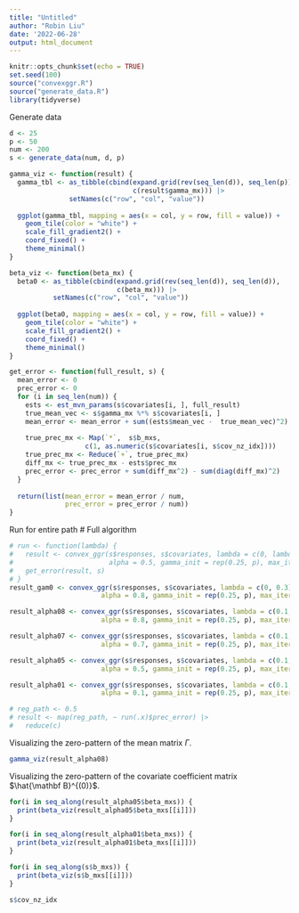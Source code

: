 ```yaml
---
title: "Untitled"
author: "Robin Liu"
date: '2022-06-28'
output: html_document
---
```


```r
knitr::opts_chunk$set(echo = TRUE)
set.seed(100)
source("convexggr.R")
source("generate_data.R")
library(tidyverse)
```

Generate data
```r
d <- 25
p <- 50 
num <- 200
s <- generate_data(num, d, p)
```

```r
gamma_viz <- function(result) {
  gamma_tbl <- as_tibble(cbind(expand.grid(rev(seq_len(d)), seq_len(p)),
                               c(result$gamma_mx))) |>
               setNames(c("row", "col", "value"))
  
  ggplot(gamma_tbl, mapping = aes(x = col, y = row, fill = value)) +
    geom_tile(color = "white") +
    scale_fill_gradient2() +
    coord_fixed() +
    theme_minimal()
}

beta_viz <- function(beta_mx) {
  beta0 <- as_tibble(cbind(expand.grid(rev(seq_len(d)), seq_len(d)),
                           c(beta_mx))) |>
           setNames(c("row", "col", "value"))
 
  ggplot(beta0, mapping = aes(x = col, y = row, fill = value)) +
    geom_tile(color = "white") +
    scale_fill_gradient2() +
    coord_fixed() +
    theme_minimal()
}
```

```r
get_error <- function(full_result, s) {
  mean_error <- 0
  prec_error <- 0
  for (i in seq_len(num)) {
    ests <- est_mvn_params(s$covariates[i, ], full_result)
    true_mean_vec <- s$gamma_mx %*% s$covariates[i, ]
    mean_error <- mean_error + sum((ests$mean_vec -  true_mean_vec)^2)
    
    true_prec_mx <- Map(`*`,  s$b_mxs,
                   c(1, as.numeric(s$covariates[i, s$cov_nz_idx])))
    true_prec_mx <- Reduce(`+`, true_prec_mx)
    diff_mx <- true_prec_mx - ests$prec_mx
    prec_error <- prec_error + sum(diff_mx^2) - sum(diag(diff_mx)^2)
  }
 
  return(list(mean_error = mean_error / num,
              prec_error = prec_error / num))
}
```

Run for entire path 
# Full algorithm
```r
# run <- function(lambda) {
#   result <- convex_ggr(s$responses, s$covariates, lambda = c(0, lambda),
#                        alpha = 0.5, gamma_init = rep(0.25, p), max_iter = 150)
#   get_error(result, s)
# }
result_gam0 <- convex_ggr(s$responses, s$covariates, lambda = c(0, 0.3),
                       alpha = 0.8, gamma_init = rep(0.25, p), max_iter = 150)

result_alpha08 <- convex_ggr(s$responses, s$covariates, lambda = c(0.1, 0.3),
                       alpha = 0.8, gamma_init = rep(0.25, p), max_iter = 150)

result_alpha07 <- convex_ggr(s$responses, s$covariates, lambda = c(0.1, 0.3),
                       alpha = 0.7, gamma_init = rep(0.25, p), max_iter = 150)

result_alpha05 <- convex_ggr(s$responses, s$covariates, lambda = c(0.1, 0.3),
                       alpha = 0.5, gamma_init = rep(0.25, p), max_iter = 150)

result_alpha01 <- convex_ggr(s$responses, s$covariates, lambda = c(0.1, 0.3),
                       alpha = 0.1, gamma_init = rep(0.25, p), max_iter = 150)

# reg_path <- 0.5
# result <- map(reg_path, ~ run(.x)$prec_error) |>
#   reduce(c)
```

Visualizing the zero-pattern of the mean matrix $\Gamma$.
```r
gamma_viz(result_alpha08)
```

Visualizing the zero-pattern of the covariate coefficient matrix $\hat{\mathbf B}^{(0)}$.
```r
for(i in seq_along(result_alpha05$beta_mxs)) {
  print(beta_viz(result_alpha05$beta_mxs[[i]]))
}
```


```r
for(i in seq_along(result_alpha01$beta_mxs)) {
  print(beta_viz(result_alpha01$beta_mxs[[i]]))
}
```


```r
for(i in seq_along(s$b_mxs)) {
  print(beta_viz(s$b_mxs[[i]]))
}
```

```r
s$cov_nz_idx
```

